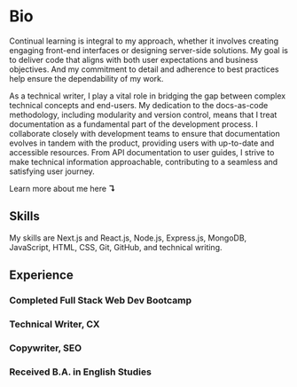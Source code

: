 
# Bio

Continual learning is integral to my approach, whether it involves creating engaging front-end interfaces or designing server-side solutions.
My goal is to deliver code that aligns with both user expectations and business objectives.
And my commitment to detail and adherence to best practices help ensure the dependability of my work.

As a technical writer, I play a vital role in bridging the gap between complex technical concepts and end-users.
My dedication to the docs-as-code methodology, including modularity and version control, means that I treat documentation as a fundamental part of the development process.
I collaborate closely with development teams to ensure that documentation evolves in tandem with the product, providing users with up-to-date and accessible resources.
From API documentation to user guides, I strive to make technical information approachable, contributing to a seamless and satisfying user journey.

Learn more about me here **↴**

<ContactArray />

## Skills

My skills are Next.js and React.js, Node.js, Express.js, MongoDB, JavaScript, HTML, CSS, Git, GitHub, and technical writing.

## Experience

### Completed Full Stack Web Dev Bootcamp

### Technical Writer, CX

### Copywriter, SEO

### Received B.A. in English Studies

